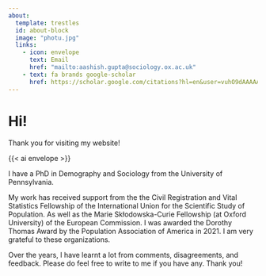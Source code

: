 ```yaml
---
about:
  template: trestles
  id: about-block
  image: "photu.jpg"
  links:
    - icon: envelope
      text: Email
      href: "mailto:aashish.gupta@sociology.ox.ac.uk"  
    - text: fa brands google-scholar 
      href: https://scholar.google.com/citations?hl=en&user=vuhO9dAAAAAJ&view_op=list_works&sortby=pubdate
---
```


# Hi!

Thank you for visiting my website!

{{< ai envelope >}}

I have a PhD in Demography and Sociology from the University of Pennsylvania.

My work has received support from the the Civil Registration and Vital Statistics Fellowship of the International Union for the Scientific Study of Population. As well as the Marie Skłodowska-Curie Fellowship (at Oxford University) of the European Commission. I was awarded the Dorothy Thomas Award by the Population Association of America in 2021. I am very grateful to these organizations.

Over the years, I have learnt a lot from comments, disagreements, and feedback. Please do feel free to write to me if you have any. Thank you!

<!--# should we have a sidebar: https://quarto.org/docs/websites/website-navigation.html -->
